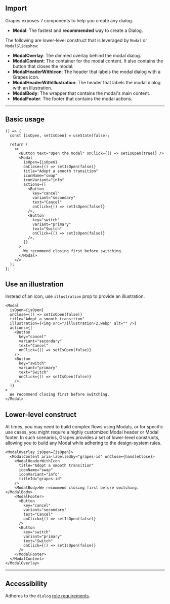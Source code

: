 
## Import

Grapes exposes 7 components to help you create any dialog.

- **Modal**: The fastest and **recommended** way to create a Dialog.

The following are lower-level construct that is leveraged by `Modal` or `ModalSlideshow`:

- **ModalOverlay**: The dimmed overlay behind the modal dialog.
- **ModalContent**: The container for the modal content. It also contains the button that closes the modal.
- **ModalHeaderWithIcon**: The header that labels the modal dialog with a Grapes icon.
- **ModalHeaderWithIllustration**: The header that labels the modal dialog with an Illustration.
- **ModalBody**: The wrapper that contains the modal's main content.
- **ModalFooter**: The footer that contains the modal actions.

---

## Basic usage

<DemoModal />

```tsx
() => {
  const [isOpen, setIsOpen] = useState(false);

  return (
    <>
      <Button text="Open the modal" onClick={() => setIsOpen(true)} />
      <Modal
        isOpen={isOpen}
        onClose={() => setIsOpen(false)}
        title="Adopt a smooth transition"
        iconName="swap"
        iconVariant="info"
        actions={[
          <Button
            key="cancel"
            variant="secondary"
            text="Cancel"
            onClick={() => setIsOpen(false)}
          />,
          <Button
            key="switch"
            variant="primary"
            text="Switch"
            onClick={() => setIsOpen(false)}
          />,
        ]}
      >
        We recommend closing first before switching.
      </Modal>
    </>
  );
};
```

## Use an illustration

Instead of an icon, use `illustration` prop to provide an illustration.

<WithIllustration />

```tsx
<Modal
  isOpen={isOpen}
  onClose={() => setIsOpen(false)}
  title="Adopt a smooth transition"
  illustration={<img src="/illustration-2.webp" alt="" />}
  actions={[
    <Button
      key="cancel"
      variant="secondary"
      text="Cancel"
      onClick={() => setIsOpen(false)}
    />,
    <Button
      key="switch"
      variant="primary"
      text="Switch"
      onClick={() => setIsOpen(false)}
    />,
  ]}
>
  We recommend closing first before switching.
</Modal>
```

## Lower-level construct

At times, you may need to build complex flows using Modals, or for specific use cases, you might require a highly customized Modal header or Modal footer.
In such scenarios, Grapes provides a set of lower-level constructs, allowing you to build any Modal while adhering to the design-system rules.

<WithLowerLevelConstructModal />

```tsx
<ModalOverlay isOpen={isOpen}>
  <ModalContent aria-labelledby="grapes-id" onClose={handleClose}>
    <ModalHeaderWithIcon
      title="Adopt a smooth transition"
      iconName="swap"
      iconVariant="info"
      titleId="grapes-id"
    />
    <ModalBody>We recommend closing first before switching.</ModalBody>
    <ModalFooter>
      <Button
        key="cancel"
        variant="secondary"
        text="Cancel"
        onClick={() => setIsOpen(false)}
      />
      <Button
        key="switch"
        variant="primary"
        text="Switch"
        onClick={() => setIsOpen(false)}
      />
    </ModalFooter>
  </ModalContent>
</ModalOverlay>
```

---

## Accessibility

Adheres to the `dialog` [role requirements](https://www.w3.org/TR/wai-aria-1.2/#dialog).

